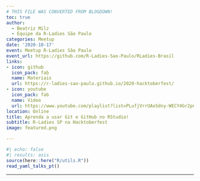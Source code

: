 ```yaml
---
# THIS FILE WAS CONVERTED FROM BLOGDOWN!
toc: true
author: 
  - Beatriz Milz
  - Equipe da R-Ladies São Paulo
categories: Meetup
date: '2020-10-17'
event: Meetup R-Ladies São Paulo
event_url: https://github.com/R-Ladies-Sao-Paulo/RLadies-Brasil
links:
- icon: github
  icon_pack: fab
  name: Materiais
  url: https://r-ladies-sao-paulo.github.io/2020-hacktoberfest/
- icon: youtube
  icon_pack: fab
  name: Video
  url: https://www.youtube.com/playlist?list=PLufjVrrUAoSdny-WECY4Gr2pn5OQGG_FN
location: Online
title: Aprenda a usar Git e GitHub no RStudio!
subtitle: R-Ladies SP na Hacktoberfest
image: featured.png

---
```


```r
#| echo: false
#| results: asis
source(here::here("R/utils.R"))
read_yaml_talks_pt()
```


---
